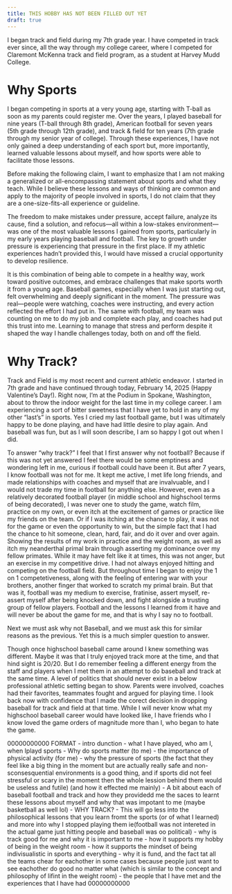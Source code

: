 ```yaml
---
title: THIS HOBBY HAS NOT BEEN FILLED OUT YET
draft: true
---
```


I began track and field during my 7th grade year. I have competed in track ever since, all the way through my college career, where I competed for Claremont McKenna track and field program, as a student at Harvey Mudd College.

# Why Sports
I began competing in sports at a very young age, starting with T-ball as soon as my parents could register me. Over the years, I played baseball for nine years (T-ball through 8th grade), American football for seven years (5th grade through 12th grade), and track & field for ten years (7th grade through my senior year of college). Through these experiences, I have not only gained a deep understanding of each sport but, more importantly, learned valuable lessons about myself, and how sports were able to facilitate those lessons.

Before making the following claim, I want to emphasize that I am not making a generalized or all-encompassing statement about sports and what they teach. While I believe these lessons and ways of thinking are common and apply to the majority of people involved in sports, I do not claim that they are a one-size-fits-all experience or guideline.

The freedom to make mistakes under pressure, accept failure, analyze its cause, find a solution, and refocus—all within a low-stakes environment—was one of the most valuable lessons I gained from sports, particularly in my early years playing baseball and football. The key to growth under pressure is experiencing that pressure in the first place. If my athletic experiences hadn't provided this, I would have missed a crucial opportunity to develop resilience.

It is this combination of being able to compete in a healthy way, work toward positive outcomes, and embrace challenges that make sports worth it from a young age. Baseball games, especially when I was just starting out, felt overwhelming and deeply significant in the moment. The pressure was real—people were watching, coaches were instructing, and every action reflected the effort I had put in. The same with football, my team was counting on me to do my job and complete each play, and coaches had put this trust into me. Learning to manage that stress and perform despite it shaped the way I handle challenges today, both on and off the field.

# Why Track?
Track and Field is my most recent and current athletic endeavor. I started in 7th grade and have continued through today, February 14, 2025 (Happy Valentine's Day!). Right now, I'm at the Podium in Spokane, Washington, about to throw the indoor weight for the last time in my college career. I am experiencing a sort of bitter sweetness that I have yet to hold in any of my other "last's" in sports. Yes I cried my last football game, but I was ultimately happy to be done playing, and have had little desire to play again. And baseball was fun, but as I will soon describe, I am so happy I got out when I did.

To answer "why track?" I feel that I first answer why not football? Because if this was not yet answered I feel there would be some emptiness and wondering left in me, curious if football could have been it. But after 7 years, I know football was not for me. It kept me active, I met life long friends, and made relationships with coaches and myself that are invalvuable, and I would not trade my time in football for anything else. However, even as a relatively decorated football player (in middle school and highschool terms of being decorated), I was never one to study the game, watch film, practice on my own, or even itch at the excitement of games or practice like my friends on the team. Or if I was itching at the chance to play, it was not for the game or even the opportunity to win, but the simple fact that I had the chance to hit someone, clean, hard, fair, and do it over and over again. Showing the results of my work in practice and the weight room, as well as itch my neanderthal primal brain through asserting my dominance over my fellow primates. While it may have felt like it at times, this was not anger, but an exercise in my competitive drive. I had not always enjoyed hitting and competing on the football field. But throughout time I began to enjoy the 1 on 1 competetiveness, along with the feeling of entering war with your brothers, another finger that worked to scratch my primal brain. But that was it, football was my medium to exercise, fratinise, assert myself, re-assert myself after being knocked down, and fight alongside a trusting group of fellow players. Football and the lessons I learned from it have and will never be about the game for me, and that is why I say no to football.

Next we must ask why not Baseball, and we must ask this for similar reasons as the previous. Yet this is a much simpler question to answer. 





Though once highschool baseball came around I knew something was different. Maybe it was that I truly enjoyed track more at the time, and that hind sight is 20/20. But I do remember feeling a different energy from the staff and players when I met them in an attempt to do baseball and track at the same time. A level of politics that should never exist in a below professional athletic setting began to show. Parents were involved, coaches had their favorites, teammates fought and argued for playing time. I look back now with confidence that I made the corect decision in dropping baseball for track and field at that time. While I will never know what my highschool baseball career would have looked like, I have friends who I know loved the game orders of magnitude more than I, who began to hate the game. 




00000000000
FORMAT
- intro dunction
    - what I have played, who am I, when Iplayd sports
- Why do sports matter (to me)
    - the importance of physical activity (for me)
    - why the pressure of sports (the fact that they feel like a big thing in the moment but are actually really safe and non-sconsesquential environments is a good thing, and if sports did not feel stressful or scary in the moment then the whole lession behind them would be useless and futile) (and how it effected me mainly)
    - A bit about each of baseball football and track and how they providedd me the saces to learnt these lessons about myself and why that was impotant to me (maybe basketball as well lol)
- WHY TRACK?
    - This will go less into the philosophical lessons that you learn fromt the sports (or of what I learned) and more into why I stopped playing them ie(football was not intereted in the actual game just hitting people and baseball was oo political)
    - why is track good for me and why it is important to me
        - how it supports my hobby of being in the weight room
        - how it supports the mindset of being indivisualistic in sports and everything
        - why it is fund, and the fact tat all the teams chear for eachother in some cases because people just want to see eachother do good no matter what (which is similar to the concept and philosophy of lifint in the weight room)
        - the people that I have met and the experiences that I have had
00000000000